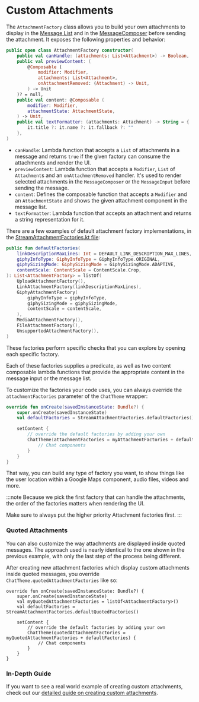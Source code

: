 # Custom Attachments

The `AttachmentFactory` class allows you to build your own attachments to display in the [Message List](../message-components/message-list.mdx) and in the [MessageComposer](../message-components/message-composer.mdx) before sending the attachment. It exposes the following properties and behavior:

```kotlin
public open class AttachmentFactory constructor(
    public val canHandle: (attachments: List<Attachment>) -> Boolean,
    public val previewContent: (
        @Composable (
            modifier: Modifier,
            attachments: List<Attachment>,
            onAttachmentRemoved: (Attachment) -> Unit,
        ) -> Unit
    )? = null,
    public val content: @Composable (
        modifier: Modifier,
        attachmentState: AttachmentState,
    ) -> Unit,
    public val textFormatter: (attachments: Attachment) -> String = {
        it.title ?: it.name ?: it.fallback ?: ""
    },
)
```

* `canHandle`: Lambda function that accepts a `List` of attachments in a message and returns `true` if the given factory can consume the attachments and render the UI.
* `previewContent`: Lambda function that accepts a `Modifier`, `List` of `Attachment`s  and an `onAttachmentRemoved` handler. It's used to render selected attachments in the `MessageComposer` or the `MessageInput` before sending the message.
* `content`: Defines the composable function that accepts a `Modifier` and an `AttachmentState` and shows the given attachment component in the message list.
* `textFormatter`: Lambda function that accepts an attachment and returns a string representation for it.

There are a few examples of default attachment factory implementations, in the [StreamAttachmentFactories.kt file](https://github.com/GetStream/stream-chat-android/blob/main/stream-chat-android-compose/src/main/java/io/getstream/chat/android/compose/ui/attachments/StreamAttachmentFactories.kt):

```kotlin
public fun defaultFactories(
    linkDescriptionMaxLines: Int = DEFAULT_LINK_DESCRIPTION_MAX_LINES,
    giphyInfoType: GiphyInfoType = GiphyInfoType.ORIGINAL,
    giphySizingMode: GiphySizingMode = GiphySizingMode.ADAPTIVE,
    contentScale: ContentScale = ContentScale.Crop,
): List<AttachmentFactory> = listOf(
    UploadAttachmentFactory(),
    LinkAttachmentFactory(linkDescriptionMaxLines),
    GiphyAttachmentFactory(
        giphyInfoType = giphyInfoType,
        giphySizingMode = giphySizingMode,
        contentScale = contentScale,
    ),
    MediaAttachmentFactory(),
    FileAttachmentFactory(),
    UnsupportedAttachmentFactory(),
)
```

These factories perform specific checks that you can explore by opening each specific factory.

Each of these factories supplies a predicate, as well as two content composable lambda functions that provide the appropriate content in the message input or the message list.

To customize the factories your code uses, you can always override the `attachmentFactories` parameter of the `ChatTheme` wrapper:

```kotlin
override fun onCreate(savedInstanceState: Bundle?) {
    super.onCreate(savedInstanceState)
    val defaultFactories = StreamAttachmentFactories.defaultFactories()

    setContent {
        // override the default factories by adding your own
        ChatTheme(attachmentFactories = myAttachmentFactories + defaultFactories) {
            // Chat components
        }
    }
}
```

That way, you can build any type of factory you want, to show things like the user location within a Google Maps component, audio files, videos and more.

:::note
Because we pick the first factory that can handle the attachments, the order of the factories matters when rendering the UI.

Make sure to always put the higher priority Attachment factories first.
:::

### Quoted Attachments

You can also customize the way attachments are displayed inside quoted messages. The approach used is nearly identical to the one shown in the previous example, with only the last step of the process being different.

After creating new attachment factories which display custom attachments inside quoted messages, you override `ChatTheme.quotedAttachmentFactories` like so:

```
override fun onCreate(savedInstanceState: Bundle?) {
    super.onCreate(savedInstanceState)
    val myQuotedAttachmentFactories = listOf<AttachmentFactory>()
    val defaultFactories = StreamAttachmentFactories.defaultQuotedFactories()

    setContent {
        // override the default factories by adding your own
        ChatTheme(quotedAttachmentFactories = myQuotedAttachmentFactories + defaultFactories) {
            // Chat components
        }
    }
}
```

### In-Depth Guide

If you want to see a real world example of creating custom attachments, check out our [detailed guide on creating custom attachments](../guides/adding-custom-attachments.mdx).
